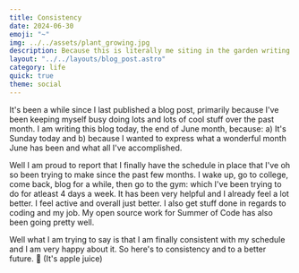 ```yaml
---
title: Consistency
date: 2024-06-30
emoji: "~"
img: ../../assets/plant_growing.jpg
description: Because this is literally me siting in the garden writing 
layout: "../../layouts/blog_post.astro"
category: life
quick: true
theme: social
---
```


It's been a while since I last published a blog post, primarily because I've been keeping myself
busy doing lots and lots of cool stuff over the past month.
I am writing this blog today, the end of June month, because: a) It's Sunday today and b) because I wanted
to express what a wonderful month June has been and what all I've accomplished.

Well I am proud to report that I finally have the schedule in place that I've oh so been trying to make since the past few months.
I wake up, go to college, come back, blog for a while, then go to the gym: which I've been trying to do for atleast 4 days a week.
It has been very helpful and I already feel a lot better. I feel active and overall just better.
I also get stuff done in regards to coding and my job.
My open source work for Summer of Code has also been going pretty well.

Well what I am trying to say is that I am finally consistent with my schedule and I am very happy about it.
So here's to consistency and to a better future. 🥂 (It's apple juice)